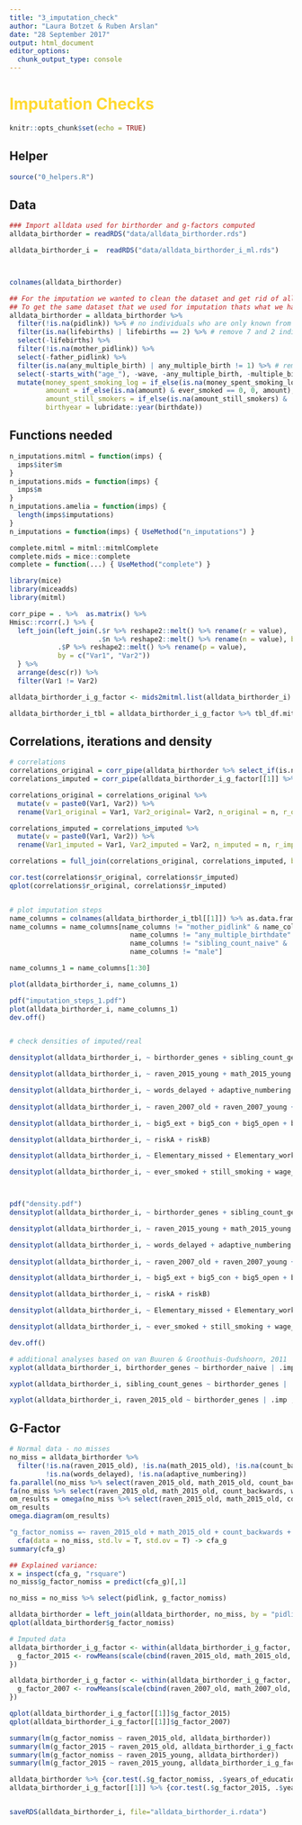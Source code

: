 ```yaml
---
title: "3_imputation_check"
author: "Laura Botzet & Ruben Arslan"
date: "28 September 2017"
output: html_document
editor_options: 
  chunk_output_type: console
---
```


# <span style="color:#FFD92F">Imputation Checks</span> {.tabset}

```r
knitr::opts_chunk$set(echo = TRUE)
```

## Helper
```r
source("0_helpers.R")
```


## Data
```r
### Import alldata used for birthorder and g-factors computed
alldata_birthorder = readRDS("data/alldata_birthorder.rds")

alldata_birthorder_i =  readRDS("data/alldata_birthorder_i_ml.rds")



colnames(alldata_birthorder)

## For the imputation we wanted to clean the dataset and get rid of all uninteresting data
## To get the same dataset that we used for imputation thats what we have to do again:
alldata_birthorder = alldata_birthorder %>%
  filter(!is.na(pidlink)) %>% # no individuals who are only known from the pregnancy file
  filter(is.na(lifebirths) | lifebirths == 2) %>% # remove 7 and 2 individuals who are known as stillbirth or miscarriage but still have PID
  select(-lifebirths) %>% 
  filter(!is.na(mother_pidlink)) %>% 
  select(-father_pidlink) %>% 
  filter(is.na(any_multiple_birth) | any_multiple_birth != 1) %>% # remove 7 and 2 individuals who are known as stillbirth or miscarriage but still have PID
  select(-starts_with("age_"), -wave, -any_multiple_birth, -multiple_birth) %>% 
  mutate(money_spent_smoking_log = if_else(is.na(money_spent_smoking_log) & ever_smoked == 0, 0, money_spent_smoking_log),
         amount = if_else(is.na(amount) & ever_smoked == 0, 0, amount),
         amount_still_smokers = if_else(is.na(amount_still_smokers) &  still_smoking == 0, 0, amount_still_smokers),
         birthyear = lubridate::year(birthdate))
```


## Functions needed

```r

n_imputations.mitml = function(imps) {
  imps$iter$m
}
n_imputations.mids = function(imps) {
  imps$m
}
n_imputations.amelia = function(imps) {
  length(imps$imputations)
}
n_imputations = function(imps) { UseMethod("n_imputations") }

complete.mitml = mitml::mitmlComplete
complete.mids = mice::complete
complete = function(...) { UseMethod("complete") }

library(mice)
library(miceadds)
library(mitml)

corr_pipe = . %>%  as.matrix() %>% 
Hmisc::rcorr(.) %>% {
  left_join(left_join(.$r %>% reshape2::melt() %>% rename(r = value), 
                      .$n %>% reshape2::melt() %>% rename(n = value), by = c("Var1", "Var2")),
            .$P %>% reshape2::melt() %>% rename(p = value), 
            by = c("Var1", "Var2"))
  } %>% 
  arrange(desc(r)) %>% 
  filter(Var1 != Var2)

alldata_birthorder_i_g_factor <- mids2mitml.list(alldata_birthorder_i)

alldata_birthorder_i_tbl = alldata_birthorder_i_g_factor %>% tbl_df.mitml.list

```

## Correlations, iterations and density {.active}
```r
# correlations
correlations_original = corr_pipe(alldata_birthorder %>% select_if(is.numeric))
correlations_imputed = corr_pipe(alldata_birthorder_i_g_factor[[1]] %>% select_if(is.numeric))

correlations_original = correlations_original %>%
  mutate(v = paste0(Var1, Var2)) %>%
  rename(Var1_original = Var1, Var2_original= Var2, n_original = n, r_original = r, p_original = p)

correlations_imputed = correlations_imputed %>%
  mutate(v = paste0(Var1, Var2)) %>%
  rename(Var1_imputed = Var1, Var2_imputed = Var2, n_imputed = n, r_imputed = r, p_imputed = p)

correlations = full_join(correlations_original, correlations_imputed, by = "v")

cor.test(correlations$r_original, correlations$r_imputed)
qplot(correlations$r_original, correlations$r_imputed)


# plot imputation steps
name_columns = colnames(alldata_birthorder_i_tbl[[1]]) %>% as.data.frame 
name_columns = name_columns[name_columns != "mother_pidlink" & name_columns != "age" &
                              name_columns != "any_multiple_birthdate" &
                              name_columns != "sibling_count_naive" &
                              name_columns != "male"]

name_columns_1 = name_columns[1:30]

plot(alldata_birthorder_i, name_columns_1)

pdf("imputation_steps_1.pdf")
plot(alldata_birthorder_i, name_columns_1)
dev.off()


# check densities of imputed/real

densityplot(alldata_birthorder_i, ~ birthorder_genes + sibling_count_genes + birthorder_naive)

densityplot(alldata_birthorder_i, ~ raven_2015_young + math_2015_young + raven_2015_old + math_2015_old)

densityplot(alldata_birthorder_i, ~ words_delayed + adaptive_numbering + count_backwards)
            
densityplot(alldata_birthorder_i, ~ raven_2007_old + raven_2007_young + math_2007_young + math_2007_old)

densityplot(alldata_birthorder_i, ~ big5_ext + big5_con + big5_open + big5_neu + big5_agree)

densityplot(alldata_birthorder_i, ~ riskA + riskB)

densityplot(alldata_birthorder_i, ~ Elementary_missed + Elementary_worked + attended_school + years_of_education + Self_employed)

densityplot(alldata_birthorder_i, ~ ever_smoked + still_smoking + wage_last_month_log + wage_last_year_log)



pdf("density.pdf")
densityplot(alldata_birthorder_i, ~ birthorder_genes + sibling_count_genes + birthorder_naive)

densityplot(alldata_birthorder_i, ~ raven_2015_young + math_2015_young + raven_2015_old + math_2015_old)

densityplot(alldata_birthorder_i, ~ words_delayed + adaptive_numbering + count_backwards)
            
densityplot(alldata_birthorder_i, ~ raven_2007_old + raven_2007_young + math_2007_young + math_2007_old)

densityplot(alldata_birthorder_i, ~ big5_ext + big5_con + big5_open + big5_neu + big5_agree)

densityplot(alldata_birthorder_i, ~ riskA + riskB)

densityplot(alldata_birthorder_i, ~ Elementary_missed + Elementary_worked + attended_school + years_of_education + Self_employed)

densityplot(alldata_birthorder_i, ~ ever_smoked + still_smoking + wage_last_month_log + wage_last_year_log)

dev.off()

# additional analyses based on van Buuren & Groothuis-Oudshoorn, 2011
xyplot(alldata_birthorder_i, birthorder_genes ~ birthorder_naive | .imp , pch = 20, cex = 1.4)

xyplot(alldata_birthorder_i, sibling_count_genes ~ birthorder_genes | .imp , pch = 20, cex = 1.4)

xyplot(alldata_birthorder_i, raven_2015_old ~ birthorder_genes | .imp , pch = 20, cex = 1.4)

```


## G-Factor
```r
# Normal data - no misses
no_miss = alldata_birthorder %>%
  filter(!is.na(raven_2015_old), !is.na(math_2015_old), !is.na(count_backwards),
         !is.na(words_delayed), !is.na(adaptive_numbering))
fa.parallel(no_miss %>% select(raven_2015_old, math_2015_old, count_backwards, words_delayed, adaptive_numbering) %>% data.frame())
fa(no_miss %>% select(raven_2015_old, math_2015_old, count_backwards, words_delayed, adaptive_numbering) %>% data.frame(), nfactors = 1)
om_results = omega(no_miss %>% select(raven_2015_old, math_2015_old, count_backwards, words_delayed, adaptive_numbering) %>% data.frame(), nfactors = 1, sl = F)
om_results
omega.diagram(om_results)

"g_factor_nomiss =~ raven_2015_old + math_2015_old + count_backwards +  words_delayed + adaptive_numbering" %>%
  cfa(data = no_miss, std.lv = T, std.ov = T) -> cfa_g
summary(cfa_g)

## Explained variance:
x = inspect(cfa_g, "rsquare")
no_miss$g_factor_nomiss = predict(cfa_g)[,1]

no_miss = no_miss %>% select(pidlink, g_factor_nomiss)

alldata_birthorder = left_join(alldata_birthorder, no_miss, by = "pidlink")
qplot(alldata_birthorder$g_factor_nomiss)

# Imputed data
alldata_birthorder_i_g_factor <- within(alldata_birthorder_i_g_factor, {
  g_factor_2015 <- rowMeans(scale(cbind(raven_2015_old, math_2015_old, count_backwards,  words_delayed, adaptive_numbering)))
})

alldata_birthorder_i_g_factor <- within(alldata_birthorder_i_g_factor, {
  g_factor_2007 <- rowMeans(scale(cbind(raven_2007_old, math_2007_old, count_backwards,  words_delayed, adaptive_numbering)))
})

qplot(alldata_birthorder_i_g_factor[[1]]$g_factor_2015)
qplot(alldata_birthorder_i_g_factor[[1]]$g_factor_2007)

summary(lm(g_factor_nomiss ~ raven_2015_old, alldata_birthorder))
summary(lm(g_factor_2015 ~ raven_2015_old, alldata_birthorder_i_g_factor[[1]]))
summary(lm(g_factor_nomiss ~ raven_2015_young, alldata_birthorder))
summary(lm(g_factor_2015 ~ raven_2015_young, alldata_birthorder_i_g_factor[[1]]))

alldata_birthorder %>% {cor.test(.$g_factor_nomiss, .$years_of_education)}
alldata_birthorder_i_g_factor[[1]] %>% {cor.test(.$g_factor_2015, .$years_of_education)}


saveRDS(alldata_birthorder_i, file="alldata_birthorder_i.rdata")
```
